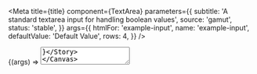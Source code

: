 

<Meta
  title={title}
  component={TextArea}
  parameters={{
    subtitle: 'A standard textarea input for handling boolean values',
    source: 'gamut',
    status: 'stable',
  }}
  args={{
    htmlFor: 'example-input',
    name: 'example-input',
    defaultValue: 'Default Value',
    rows: 4,
  }}
/>

<Canvas>
  <Story name="TextArea">{(args) => <TextArea {...args} />}</Story>
</Canvas>

<PropsTable story="TextArea" />

<Canvas>
  <Story name="Disabled" args={{ disabled: true }}>
    {(args) => <TextArea {...args} />}
  </Story>
  <Story name="Error" args={{ error: true }}>
    {(args) => <TextArea {...args} />}
  </Story>
</Canvas>
